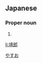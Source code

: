 ==Japanese==
{{ja-kanjitab|靖|郎}}

===Proper noun===
{{ja-pos|proper|やすお}}

# {{given name|male|lang=ja}}

[[Category:Japanese male given names|やすお]]

[[li:靖郎]]
